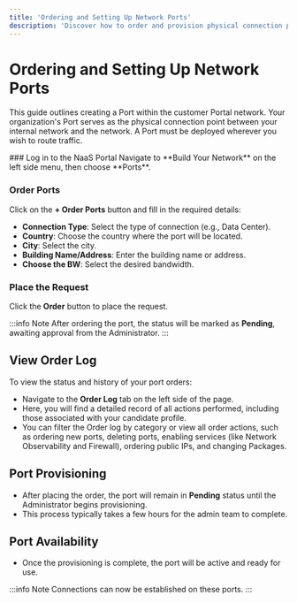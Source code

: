 ```yaml
---
title: 'Ordering and Setting Up Network Ports'
description: 'Discover how to order and provision physical connection points for your network.'
---
```




# Ordering and Setting Up Network Ports

This guide outlines creating a Port within the customer Portal network. Your organization's Port serves as the physical connection point between your internal network and the network. A Port must be deployed wherever you wish to route traffic.

<Steps>
### Log in to the NaaS Portal
Navigate to **Build Your Network** on the left side menu, then choose **Ports**.

### Order Ports
Click on the **+ Order Ports** button and fill in the required details:
* **Connection Type**: Select the type of connection (e.g., Data Center).
* **Country**: Choose the country where the port will be located.
* **City**: Select the city.
* **Building Name/Address**: Enter the building name or address.
* **Choose the BW**: Select the desired bandwidth.

### Place the Request
Click the **Order** button to place the request.

:::info Note
After ordering the port, the status will be marked as **Pending**, awaiting approval from the Administrator.
:::

</Steps>

## View Order Log

To view the status and history of your port orders:

* Navigate to the **Order Log** tab on the left side of the page.
* Here, you will find a detailed record of all actions performed, including those associated with your candidate profile.
* You can filter the Order log by category or view all order actions, such as ordering new ports, deleting ports, enabling services (like Network Observability and Firewall), ordering public IPs, and changing Packages.

## Port Provisioning

* After placing the order, the port will remain in **Pending** status until the Administrator begins provisioning.
* This process typically takes a few hours for the admin team to complete.

## Port Availability

* Once the provisioning is complete, the port will be active and ready for use.

:::info Note
Connections can now be established on these ports.
:::

